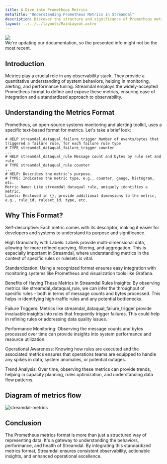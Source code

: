 ```yaml
---
title: A Dive into Prometheus Metrics
metaTitle: "Understanding Prometheus Metrics in Streamdal"
description: Discover the structure and significance of Prometheus metrics in Streamdal's observability setup.
layout: ../../../layouts/MainLayout.astro
---
```



<div class="addl-wrapper">
<div class="addl">
<img src={information} class="uimage" />
<div class="addlcontent">
We're updating our documentation, so the presented info might not be the
most recent.
</div>
</div>
</div>

## Introduction

Metrics play a crucial role in any observability stack. They provide a quantitative understanding of system behaviors, helping in monitoring, alerting, and performance tuning. Streamdal employs the widely-accepted Prometheus format to define and expose these metrics, ensuring ease of integration and a standardized approach to observability.

## Understanding the Metrics Format

Prometheus, an open-source systems monitoring and alerting toolkit, uses a specific text-based format for metrics. Let's take a brief look:

```plaintext
# HELP streamdal_dataqual_failure_trigger Number of events/bytes that triggered a failure rule, for each failure rule type
# TYPE streamdal_dataqual_failure_trigger counter
...
# HELP streamdal_dataqual_rule Message count and bytes by rule set and rule
# TYPE streamdal_dataqual_rule counter
...
# HELP: Describes the metric's purpose.
# TYPE: Indicates the metric type, e.g., counter, gauge, histogram, etc.
Metric Name: Like streamdal_dataqual_rule, uniquely identifies a metric.
Labels: Enclosed in {}, provide additional dimensions to the metric, e.g., rule_id, ruleset_id, type, etc.
```
## Why This Format?
Self-descriptive: Each metric comes with its descriptor, making it easier for developers and systems to understand its purpose and significance.

High Granularity with Labels: Labels provide multi-dimensional data, allowing for more refined querying, filtering, and aggregation. This is especially important in Streamdal, where understanding metrics in the context of specific rules or rulesets is vital.

Standardization: Using a recognized format ensures easy integration with monitoring systems like Prometheus and visualization tools like Grafana.

Benefits of Having These Metrics in Streamdal
Rules Insights: By observing metrics like streamdal_dataqual_rule, we can infer the throughput of specific rules – both in terms of message counts and bytes processed. This helps in identifying high-traffic rules and any potential bottlenecks.

Failure Triggers: Metrics like streamdal_dataqual_failure_trigger provide invaluable insights into rules that frequently trigger failures. This could help in refining rules or addressing data quality issues.

Performance Monitoring: Observing the message counts and bytes processed over time can provide insights into system performance and resource utilization.

Operational Awareness: Knowing how rules are executed and the associated metrics ensures that operations teams are equipped to handle any spikes in data, system anomalies, or potential outages.

Trend Analysis: Over time, observing these metrics can provide trends, helping in capacity planning, rules optimization, and understanding data flow patterns.

## Diagram of metrics flow
<img src={streamdal_metrics} alt="streamdal-metrics" />

## Conclusion
The Prometheus metrics format is more than just a structured way of representing data. It's a gateway to understanding the behaviors, performance, and health of Streamdal. By integrating this standardized metrics format, Streamdal ensures consistent observability, actionable insights, and enhanced operational excellence.